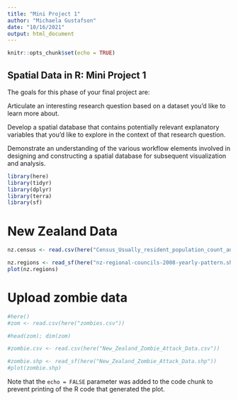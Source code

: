 ```yaml
---
title: "Mini Project 1"
author: "Michaela Gustafson"
date: "10/16/2021"
output: html_document
---
```


```r
knitr::opts_chunk$set(echo = TRUE)
```

## Spatial Data in R: Mini Project 1

The goals for this phase of your final project are:

Articulate an interesting research question based on a dataset you’d like to learn more about.

Develop a spatial database that contains potentially relevant explanatory variables that you’d like to explore in the context of that research question.

Demonstrate an understanding of the various workflow elements involved in designing and constructing a spatial database for subsequent visualization and analysis.

```r
library(here)
library(tidyr)
library(dplyr)
library(terra)
library(sf)
```
# New Zealand Data
```r

nz.census <- read.csv(here("Census_Usually_resident_population_count_and_change_by_region_2006_2013_and_2018.csv"))

nz.regions <- read_sf(here("nz-regional-councils-2008-yearly-pattern.shp"))
plot(nz.regions)
```



# Upload zombie data

```r
#here()
#zom <- read.csv(here("zombies.csv"))

#head(zom); dim(zom)

#zombie.csv <- read.csv(here("New_Zealand_Zombie_Attack_Data.csv"))

#zombie.shp <- read_sf(here("New_Zealand_Zombie_Attack_Data.shp"))
#plot(zombie.shp)

```

Note that the `echo = FALSE` parameter was added to the code chunk to prevent printing of the R code that generated the plot.
